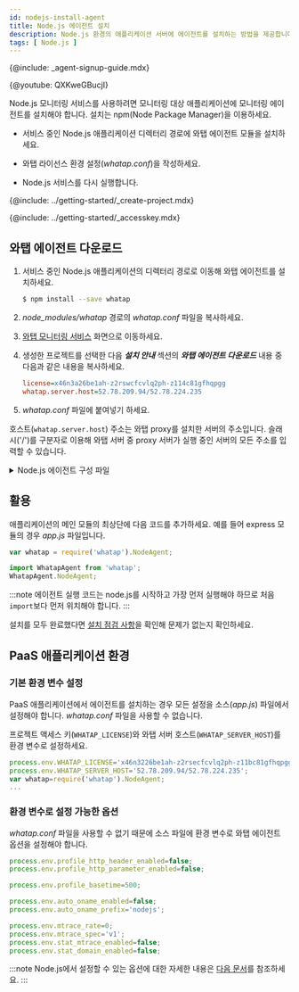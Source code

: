 ```yaml
---
id: nodejs-install-agent
title: Node.js 에이전트 설치
description: Node.js 환경의 애플리케이션 서버에 에이전트를 설치하는 방법을 제공합니다.
tags: [ Node.js ]
---
```


{@include: _agent-signup-guide.mdx}

{@youtube: QXKweGBucjI}

Node.js 모니터링 서비스를 사용하려면 모니터링 대상 애플리케이션에 모니터링 에이전트를 설치해야 합니다. 설치는 npm(Node Package Manager)을 이용하세요.

* 서비스 중인 Node.js 애플리케이션 디렉터리 경로에 와탭 에이전트 모듈을 설치하세요.

* 와탭 라이선스 환경 설정(*whatap.conf*)을 작성하세요.

* Node.js 서비스를 다시 실행합니다.

{@include: ../getting-started/_create-project.mdx}

{@include: ../getting-started/_accesskey.mdx}

## 와탭 에이전트 다운로드

1. 서비스 중인 Node.js 애플리케이션의 디렉터리 경로로 이동해 와탭 에이전트를 설치하세요.

    ```bash
    $ npm install --save whatap
    ```

1. *node_modules/whatap* 경로의 *whatap.conf* 파일을 복사하세요.

1. [와탭 모니터링 서비스](https://service.whatap.io) 화면으로 이동하세요.

1. 생성한 프로젝트를 선택한 다음 ***설치 안내*** 섹션의 ***와탭 에이전트 다운로드*** 내용 중 다음과 같은 내용을 복사하세요.

    ```ini title='예시'
    license=x46n3a26be1ah-z2rswcfcvlq2ph-z114c81gfhqpgg
    whatap.server.host=52.78.209.94/52.78.224.235
    ```

1. *whatap.conf* 파일에 붙여넣기 하세요.

호스트(`whatap.server.host`) 주소는 와탭 proxy를 설치한 서버의 주소입니다. 슬래시('/')를 구분자로 이용해 와탭 서버 중 proxy 서버가 실행 중인 서버의 모든 주소를 입력할 수 있습니다.

<details>
<summary>Node.js 에이전트 구성 파일</summary>

Node.js 모니터링 서비스를 구성하는 각 파일의 역할은 다음과 같습니다.

* *whatap.conf*: 에이전트 설정 파일 샘플입니다. 해당 파일을 복사해서 프로젝트 액세스 키를 입력하세요.

* *lib*: 에이전트, 트레이서 프로그램입니다.

* *README.md*: 에이전트 설치에 관한 안내 문서입니다.

* *package.json*: npm 모듈 환경 구성 파일입니다.

* *index.js*: main export 선언 파일입니다.

</details>

## 활용

애플리케이션의 메인 모듈의 최상단에 다음 코드를 추가하세요. 예를 들어 express 모듈의 경우 *app.js* 파일입니다.

```javascript title='Javascript'
var whatap = require('whatap').NodeAgent;
```

```javascript title='ES(ECMAScript) 사용의 경우'
import WhatapAgent from 'whatap';
WhatapAgent.NodeAgent;
```

:::note
에이전트 실행 코드는 node.js를 시작하고 가장 먼저 실행해야 하므로 처음 `import`보다 먼저 위치해야 합니다.
:::

설치를 모두 완료했다면 [설치 점검 사항](nodejs-after-install-agent)을 확인해 문제가 없는지 확인하세요.

## PaaS 애플리케이션 환경

### 기본 환경 변수 설정

PaaS 애플리케이션에서 에이전트를 설치하는 경우 모든 설정을 소스(*app.js*) 파일에서 설정해야 합니다. *whatap.conf* 파일을 사용할 수 없습니다.

프로젝트 액세스 키(`WHATAP_LICENSE`)와 와탭 서버 호스트(`WHATAP_SERVER_HOST`)를 환경 변수로 설정하세요.

```javascript title='app.js'
process.env.WHATAP_LICENSE='x46n3226be1ah-z2rsecfcvlq2ph-z11bc81gfhqpgg';
process.env.WHATAP_SERVER_HOST='52.78.209.94/52.78.224.235';
var whatap=require('whatap').NodeAgent;
...
```

### 환경 변수로 설정 가능한 옵션

*whatap.conf* 파일을 사용할 수 없기 때문에 소스 파일에 환경 변수로 와탭 에이전트 옵션을 설정해야 합니다.

```javascript title='app.js'
process.env.profile_http_header_enabled=false;
process.env.profile_http_parameter_enabled=false;

process.env.profile_basetime=500;

process.env.auto_oname_enabled=false;
process.env.auto_oname_prefix='nodejs';

process.env.mtrace_rate=0;
process.env.mtrace_spec='v1';
process.env.stat_mtrace_enabled=false;
process.env.stat_domain_enabled=false;
```

:::note
Node.js에서 설정할 수 있는 옵션에 대한 자세한 내용은 [다음 문서](nodejs-set-agent-adv)를 참조하세요.
:::